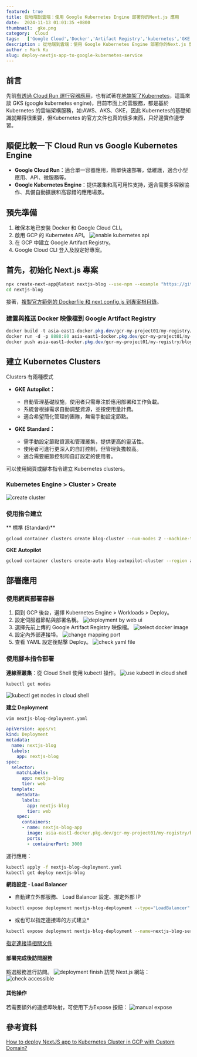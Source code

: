 ```yaml
---
featured: true
title: 從地端到雲端：使用 Google Kubernetes Engine 部署你的Next.js 應用
date:  2024-11-13 01:01:35 +0800
thumbnail:  gke.png
category:  Cloud  
tags:   ['Google Cloud','Docker','Artifact Registry','kubernetes','GKE','google kubernetes engine']
description : 從地端到雲端：使用 Google Kubernetes Engine 部署你的Next.js 應用
author : Mark Ku
slug: deploy-nextjs-app-to-google-kubernetes-service
---
```

## 前言
先前[有透過 Cloud Run 運行容器應用](https://blog.markkulab.net/on-prem-to-cloud-gcp-docker-deployment-artifact-registry-cloud-run/)，也有試著在[地端架了Kubernetes](https://blog.markkulab.net/enable-docker-2375-port-in-ubuntu22/)，這篇來談 GKS (google kubernetes engine)，目前市面上的雲服務，都是基於 Kubernetes 的雲端架構服務，如:AWS、AKS、GKE，因此 Kubernetes的基礎知識就顯得很重要，但Kubernetes 的官方文件也真的很多東西，只好邊實作邊學習。

## 順便比較一下 Cloud Run vs Google Kubernetes Engine 
- **Google Cloud Run**：適合單一容器應用，簡單快速部署，低維護，適合小型應用、API、微服務等。
- **Google Kubernetes Engine**：提供叢集和高可用性支持，適合需要多容器協作、具備自動擴展和高容錯的應用場景。

## 預先準備
1. 確保本地已安裝 Docker 和 Google Cloud CLI。
2. 啟用 GCP 的 Kubernetes API。
   ![enable kubernetes api](enable-kubernetes-api.png)
3. 在 GCP 中建立 Google Artifact Registry。
4. Google Cloud CLI 登入及設定好專案。

## 首先，初始化 Next.js 專案
```bash
npx create-next-app@latest nextjs-blog --use-npm --example "https://github.com/vercel/next-learn/tree/main/basics/learn-starter"
cd nextjs-blog
```

接著，[複製官方範例的 Dockerfile 和 next.config.js 到專案根目錄](https://github.com/vercel/next.js/tree/canary/examples/with-docker)。

### 建置與推送 Docker 映像檔到 Google Artifact Registry
```powershell
docker build -t asia-east1-docker.pkg.dev/gcr-my-project01/my-registry/blog:v2 .
docker run -d -p 8888:80 asia-east1-docker.pkg.dev/gcr-my-project01/my-registry/blog:v2
docker push asia-east1-docker.pkg.dev/gcr-my-project01/my-registry/blog:v2
```

## 建立 Kubernetes Clusters
Clusters 有兩種模式
- **GKE Autopilot：**  
  - 自動管理基礎設施，使用者只需專注於應用部署和工作負載。
  - 系統會根據需求自動調整資源，並按使用量計費。
  - 適合希望簡化管理的團隊，無需手動設定節點。

- **GKE Standard：**  
  - 需手動設定節點資源和管理叢集，提供更高的靈活性。
  - 使用者可進行更深入的自訂控制，但管理負擔較高。
  - 適合需要細節控制和自訂設定的使用者。  

可以使用網頁或腳本指令建立 Kubernetes clusters。
### Kubernetes Engine > Cluster > Create
![create cluster](create-cluster.png)

### 使用指令建立
** 標準 (Standard)**
```bash
gcloud container clusters create blog-cluster --num-nodes 2 --machine-type n1-standard-1 --zone asia-east1-a
```

**GKE Autopilot**
```bash
gcloud container clusters create-auto blog-autopilot-cluster --region asia-east1
```
## 部署應用
### 使用網頁部署容器
1. 回到 GCP 後台，選擇 Kubernetes Engine > Workloads > Deploy。
2. 設定伺服器節點與部署名稱。
   ![deployment by web ui](deployment-by-web-ui.png)
3. 選擇先前上傳的 Google Artifact Registry 映像檔。
   ![select docker image](select-docker-image.png)
4. 設定內外部連接埠。
   ![change mapping port](change-mapping-port.png)
5. 查看 YAML 設定後點擊 Deploy。
   ![check yaml file](check-yaml.png)

### 使用腳本指令部署
**連線至叢集**：從 Cloud Shell 使用 kubectl 操作。
![use kubectl in cloud shell](use-kubectl-in-cloud-shell.png)
```bash
kubectl get nodes
```

![kubectl get nodes in cloud shell](kubectl-get-nodes-in-cloud-shell.png)

**建立 Deployment**
```bash
vim nextjs-blog-deployment.yaml
```

```yaml
apiVersion: apps/v1
kind: Deployment
metadata:
  name: nextjs-blog
  labels:
    app: nextjs-blog
spec:
  selector:
    matchLabels:
      app: nextjs-blog
      tier: web
  template:
    metadata:
      labels:
        app: nextjs-blog
        tier: web
    spec:
      containers:
      - name: nextjs-blog-app
        image: asia-east1-docker.pkg.dev/gcr-my-project01/my-registry/blog:v2
        ports:
        - containerPort: 3000
```

運行應用：
```bash
kubectl apply -f nextjs-blog-deployment.yaml
kubectl get deploy nextjs-blog
```

**網路設定 - Load Balancer**
* 自動建立外部服務、 Load Balancer 設定、挷定外部 IP 
```bash
kubectl expose deployment nextjs-blog-deployment --type="LoadBalancer"
```
* 或也可以指定連接埠的方式建立*
```bash
kubectl expose deployment nextjs-blog-deployment --name=nextjs-blog-service --port=80 --target-port=3000 --type=LoadBalancer
```
[指定連接埠相關文件](https://kubernetes.io/docs/tasks/access-application-cluster/create-external-load-balancer/)

#### 部署完成後訪問服務
點選服務進行訪問。
![deployment finish](deployment-finish)
訪問 Next.js 網站：
![check accessible](check-accessible.png)

#### 其他操作
若需要額外的連接埠映射，可使用下方Expose 按鈕：
![manual expose](manual-expose.png)

## 參考資料
[How to deploy NextJS app to Kubernetes Cluster in GCP with Custom Domain?](https://walkthrough.so/pblc/FHQPWEGGWSPT/how-to-deploy-nextjs-app-to-kubernetes-cluster-in-gcp-with-custom-domain?sn=7)






